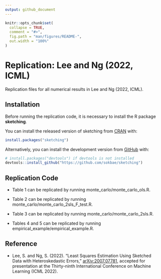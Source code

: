 ```yaml
---
output: github_document
---
```


<!-- README.md is generated from README.Rmd. Please edit that file -->

```r
knitr::opts_chunk$set(
  collapse = TRUE,
  comment = "#>",
  fig.path = "man/figures/README-",
  out.width = "100%"
)
```

# Replication: Lee and Ng (2022, ICML)

Replication files for all numerical results in Lee and Ng (2022, ICML). 

## Installation

Before running the replication code, it is necessary to install the R package __sketching__. 

You can install the released version of sketching from [CRAN](https://CRAN.R-project.org) with:

``` r
install.packages("sketching")
```

Alternatively, you can install the development version from  [GitHub](https://github.com/) with:

``` r
# install.packages("devtools") if devtools is not installed
devtools::install_github("https://github.com/sokbae/sketching")
```

## Replication Code

* Table 1 can be replicated by running monte_carlo/monte_carlo_ols.R.

* Table 2 can be replicated by running monte_carlo/monte_carlo_2sls_F_test.R.

* Table 3 can be replicated by running monte_carlo/monte_carlo_2sls.R.

* Tables 4 and 5 can be replicated by running empirical_example/empirical_example.R.

## Reference

* Lee, S. and Ng, S. (2022). "Least Squares Estimation Using Sketched Data with Heteroskedastic Errors," [arXiv:2007.07781](https://arxiv.org/abs/2007.07781), accepted for presentation at the Thirty-ninth International Conference on Machine Learning (ICML 2022).
